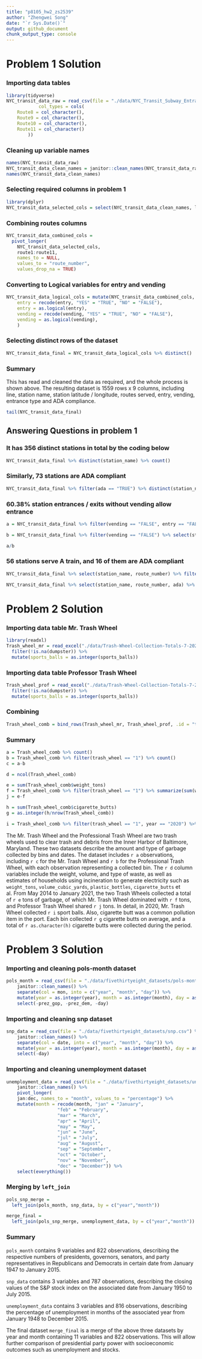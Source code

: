 ```yaml
---
title: "p8105_hw2_zs2539"
author: "Zhengwei Song"
date: "`r Sys.Date()`"
output: github_document
chunk_output_type: console
---
```


# Problem 1 Solution

### Importing data tables
```r
library(tidyverse)
NYC_transit_data_raw = read_csv(file = "./data/NYC_Transit_Subway_Entrance_And_Exit_Data.csv",
            col_types = cols(
    Route8 = col_character(),
    Route9 = col_character(),
    Route10 = col_character(),
    Route11 = col_character()
        ))
```

### Cleaning up variable names
```r
names(NYC_transit_data_raw)
NYC_transit_data_clean_names = janitor::clean_names(NYC_transit_data_raw)
names(NYC_transit_data_clean_names)
```

### Selecting required columns in problem 1
```r
library(dplyr)
NYC_transit_data_selected_cols = select(NYC_transit_data_clean_names, line, station_name, station_latitude, station_longitude, route1:route11, entry, vending, entrance_type, ada)
```

### Combining routes columns
```r
NYC_transit_data_combined_cols = 
  pivot_longer(
    NYC_transit_data_selected_cols, 
    route1:route11,
    names_to = NULL,
    values_to = "route_number",
    values_drop_na = TRUE)
```

### Converting to Logical variables for entry and vending
```r
NYC_transit_data_logical_cols = mutate(NYC_transit_data_combined_cols,
    entry = recode(entry, "YES" = "TRUE", "NO" = "FALSE"),
    entry = as.logical(entry),
    vending = recode(vending, "YES" = "TRUE", "NO" = "FALSE"),
    vending = as.logical(vending),
    )
```

### Selecting distinct rows of the dataset
```r
NYC_transit_data_final = NYC_transit_data_logical_cols %>% distinct()
```

### Summary

This has read and cleaned the data as required, and the whole process is shown above. The resulting dataset is 1559 rows x 9 columns, including line, station name, station latitude / longitude, routes served, entry, vending, entrance type and ADA compliance.

```r
tail(NYC_transit_data_final)
```

## Answering Questions in problem 1

### It has 356 distinct stations in total by the coding below
```r
NYC_transit_data_final %>% distinct(station_name) %>% count()
```

### Similarly, 73 stations are ADA compliant
```r
NYC_transit_data_final %>% filter(ada == "TRUE") %>% distinct(station_name) %>% count()
```

### 60.38% station entrances / exits without vending allow entrance

```r
a = NYC_transit_data_final %>% filter(vending == "FALSE", entry == "FALSE") %>% select(station_name, entry) %>% distinct() %>% count()

b = NYC_transit_data_final %>% filter(vending == "FALSE") %>% select(station_name, entry) %>% distinct() %>% count()

a/b
```

### 56 stations serve A train, and 16 of them are ADA compliant
```r
NYC_transit_data_final %>% select(station_name, route_number) %>% filter(route_number == "A") %>% distinct(station_name) %>% count()

NYC_transit_data_final %>% select(station_name, route_number, ada) %>% filter(route_number == "A", ada == "TRUE") %>% distinct(station_name) %>% count()
```

# Problem 2 Solution

### Importing data table Mr. Trash Wheel
```r
library(readxl)
Trash_wheel_mr = read_excel("./data/Trash-Wheel-Collection-Totals-7-2020-2.xlsx", sheet = 'Mr. Trash Wheel', range = 'A2:N534') %>% janitor::clean_names() %>% 
  filter(!is.na(dumpster)) %>% 
  mutate(sports_balls = as.integer(sports_balls))
```

### Importing data table Professor Trash Wheel
```r
Trash_wheel_prof = read_excel("./data/Trash-Wheel-Collection-Totals-7-2020-2.xlsx", sheet = 'Professor Trash Wheel', range = 'A2:N116') %>% janitor::clean_names() %>% 
  filter(!is.na(dumpster)) %>% 
  mutate(sports_balls = as.integer(sports_balls))
```

### Combining
```r
Trash_wheel_comb = bind_rows(Trash_wheel_mr, Trash_wheel_prof, .id = "trash_wheel")
```

### Summary
```r
a = Trash_wheel_comb %>% count()
b = Trash_wheel_comb %>% filter(trash_wheel == "1") %>% count()
c = a-b

d = ncol(Trash_wheel_comb)

e = sum(Trash_wheel_comb$weight_tons)
f = Trash_wheel_comb %>% filter(trash_wheel == "1") %>% summarize(sum(weight_tons))
j = e-f

h = sum(Trash_wheel_comb$cigarette_butts) 
g = as.integer(h/nrow(Trash_wheel_comb))

i = Trash_wheel_comb %>% filter(trash_wheel == "1", year == "2020") %>% summarize(sum(sports_balls))
```
The Mr. Trash Wheel and the Professional Trash Wheel are two trash wheels used to clear trash and debris from the Inner Harbor of Baltimore, Maryland. These two datasets describe the amount and type of garbage collected by bins and dates. The dataset includes `r a` observations, including `r c` for the Mr. Trash Wheel and `r b` for the Professional Trash Wheel, with each observation representing a collected bin. The `r d` column variables include the weight, volume, and type of waste, as well as estimates of households using incineration to generate electricity such as `weight_tons`, `volume_cubic_yards`, `plastic_bottles`, `cigarette_butts` et al. From May 2014 to January 2021, the two Trash Wheels collected a total of `r e` tons of garbage, of which Mr. Trash Wheel dominated with `r f` tons, and Professor Trash Wheel shared `r j` tons. In detail, in 2020, Mr. Trash Wheel collected `r i` sport balls. Also, cigarette butt was a common pollution item in the port. Each bin collected `r g` cigarette butts on average, and a total of `r as.character(h)` cigarette butts were collected during the period.

# Problem 3 Solution

### Importing and cleaning pols-month dataset
```r
pols_month = read_csv(file = "./data/fivethirtyeight_datasets/pols-month.csv") %>%
    janitor::clean_names() %>% 
    separate(col = mon, into = c("year", "month", "day")) %>% 
    mutate(year = as.integer(year), month = as.integer(month), day = as.integer(day), month = month.name[month], president = recode(prez_dem, `1` = "dem", `0` = "gop")) %>% 
    select(-prez_gop, -prez_dem, -day)
```

### Importing and cleaning snp dataset
```r
snp_data = read_csv(file = "./data/fivethirtyeight_datasets/snp.csv") %>%
    janitor::clean_names() %>%
    separate(col = date, into = c("year", "month", "day")) %>% 
    mutate(year = as.integer(year), month = as.integer(month), day = as.integer(day), month = month.name[month]) %>% 
    select(-day)
```

### Importing and cleaning unemployment dataset
```r
unemployment_data = read_csv(file = "./data/fivethirtyeight_datasets/unemployment.csv") %>%
    janitor::clean_names() %>% 
    pivot_longer(
    jan:dec, names_to = "month", values_to = "percentage") %>% 
    mutate(month = recode(month, "jan" = "January", 
                   "feb" = "February", 
                   "mar" = "March", 
                   "apr" = "April", 
                   "may" = "May", 
                   "jun" = "June", 
                   "jul" = "July", 
                   "aug" = "August", 
                   "sep" = "September", 
                   "oct" = "October", 
                   "nov" = "November", 
                   "dec" = "December")) %>%
    select(everything())
```


### Merging by `left_join`
```r
pols_snp_merge = 
  left_join(pols_month, snp_data, by = c("year","month"))

merge_final = 
  left_join(pols_snp_merge, unemployment_data, by = c("year","month"))
```

### Summary

`pols_month` contains 9 variables and 822 observations, describing the respective numbers of presidents, governors, senators, and party representatives in Republicans and Democrats in certain date from January 1947 to January 2015.

`snp_data` contains 3 variables and 787 observations, describing the closing values of the S&P stock index on the associated date from January 1950 to July 2015.

`unemployment_data` contains 3 variables and 816 observations, describing the percentage of unemployment in months of the associated year from January 1948 to December 2015.

The final dataset `merge_final` is a merge of the above three datasets by year and month containing 11 variables and 822 observations. This will allow further comparison of presidential party power with socioeconomic outcomes such as unemployment and stocks.
